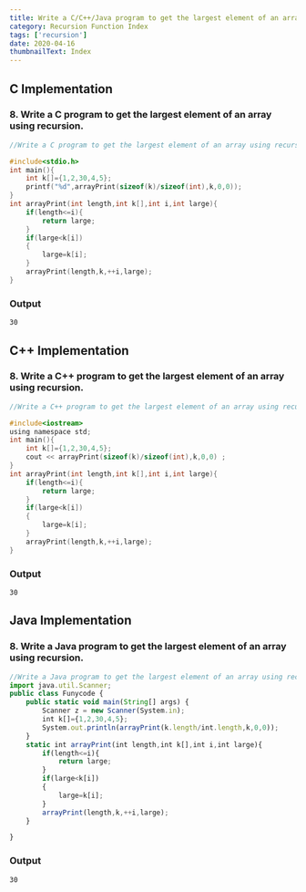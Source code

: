 ```yaml
---
title: Write a C/C++/Java program to get the largest element of an array using recursion.
category: Recursion Function Index
tags: ['recursion']
date: 2020-04-16
thumbnailText: Index
---
```


## C Implementation
### 8. Write a C program to get the largest element of an array using recursion.
```c
//Write a C program to get the largest element of an array using recursion.

#include<stdio.h>
int main(){
    int k[]={1,2,30,4,5};
    printf("%d",arrayPrint(sizeof(k)/sizeof(int),k,0,0));
}
int arrayPrint(int length,int k[],int i,int large){
    if(length<=i){
        return large;
    }
    if(large<k[i])
    {
        large=k[i];
    }
    arrayPrint(length,k,++i,large);
}
```
### Output
```
30
```
## C++ Implementation
### 8. Write a C++ program to get the largest element of an array using recursion.
```c
//Write a C++ program to get the largest element of an array using recursion.

#include<iostream>
using namespace std;
int main(){
    int k[]={1,2,30,4,5};
    cout << arrayPrint(sizeof(k)/sizeof(int),k,0,0) ;
}
int arrayPrint(int length,int k[],int i,int large){
    if(length<=i){
        return large;
    }
    if(large<k[i])
    {
        large=k[i];
    }
    arrayPrint(length,k,++i,large);
}
```
### Output
```
30
```

## Java Implementation
### 8. Write a Java program to get the largest element of an array using recursion.
```js
//Write a Java program to get the largest element of an array using recursion.
import java.util.Scanner;
public class Funycode {
    public static void main(String[] args) {
        Scanner z = new Scanner(System.in);
        int k[]={1,2,30,4,5};
        System.out.println(arrayPrint(k.length/int.length,k,0,0));
    }
    static int arrayPrint(int length,int k[],int i,int large){
        if(length<=i){
            return large;
        }
        if(large<k[i])
        {
            large=k[i];
        }
        arrayPrint(length,k,++i,large);
    }

}
```
### Output
```
30
```
